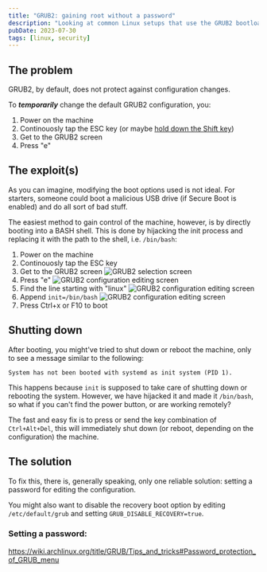 ```yaml
---
title: "GRUB2: gaining root without a password"
description: "Looking at common Linux setups that use the GRUB2 bootloader in an insecure way"
pubDate: 2023-07-30
tags: [linux, security]
---
```


## The problem

GRUB2, by default, does not protect against configuration changes.

To **_temporarily_** change the default GRUB2 configuration, you:

1. Power on the machine
2. Continouosly tap the ESC key (or maybe [hold down the Shift key](https://wiki.archlinux.org/title/GRUB/Tips_and_tricks#Hide_GRUB_unless_the_Shift_key_is_held_down))
3. Get to the GRUB2 screen
4. Press "e"

## The exploit(s)

As you can imagine, modifying the boot options used is not ideal. For starters, someone could boot a malicious USB drive (if Secure Boot is enabled) and do all sort of bad stuff.

The easiest method to gain control of the machine, however, is by directly booting into a BASH shell. This is done by hijacking the init process and replacing it with the path to the shell, i.e. `/bin/bash`:

1. Power on the machine
2. Continouosly tap the ESC key
3. Get to the GRUB2 screen
   ![GRUB2 selection screen](/cybersecurity/grub2-root/grub-select.avif)
4. Press "e"
   ![GRUB2 configuration editing screen](/cybersecurity/grub2-root/grub-edit.avif)
5. Find the line starting with "linux"
   ![GRUB2 configuration editing screen](/cybersecurity/grub2-root/grub-edit-linux.avif)
6. Append `init=/bin/bash`
   ![GRUB2 configuration editing screen](/cybersecurity/grub2-root/grub-edit-linux-init.avif)
7. Press Ctrl+x or F10 to boot

## Shutting down

After booting, you might've tried to shut down or reboot the machine, only to see a message similar to the following:

```
System has not been booted with systemd as init system (PID 1).
```

This happens because `init` is supposed to take care of shutting down or rebooting the system. However, we have hijacked it and made it `/bin/bash`, so what if you can't find the power button, or are working remotely?

The fast and easy fix is to press or send the key combination of `Ctrl+Alt+Del`, this will immediately shut down (or reboot, depending on the configuration) the machine.

## The solution

To fix this, there is, generally speaking, only one reliable solution: setting a password for editing the configuration.

You might also want to disable the recovery boot option by editing `/etc/default/grub` and setting `GRUB_DISABLE_RECOVERY=true`.

### Setting a password:

https://wiki.archlinux.org/title/GRUB/Tips_and_tricks#Password_protection_of_GRUB_menu
